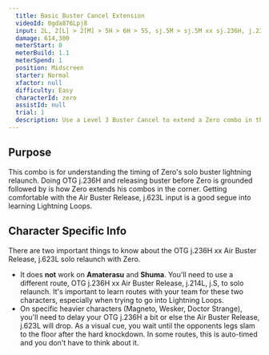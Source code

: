 ```yaml
---
  title: Basic Buster Cancel Extension
  videoId: 0gda876Lpj8
  input: 2L, 2[L] > 2[M] > 5H > 6H > 5S, sj.5M > sj.5M xx sj.236H, j.236H ~ Air Buster Release, j.623[L], 2H > 6H > 5S, sj.5M > sj.5M > sj.2H > sj.5S, 236MH
  damage: 614,300
  meterStart: 0
  meterBuild: 1.1
  meterSpend: 1
  position: Midscreen
  starter: Normal
  xfactor: null
  difficulty: Easy
  characterId: zero
  assistId: null
  trial: 1
  description: Use a Level 3 Buster Cancel to extend a Zero combo in the corner.
---
```


## Purpose

This combo is for understanding the timing of Zero's solo buster lightning relaunch. Doing <InputBlock>OTG <Text color="red">j.236H</Text></InputBlock> and releasing buster before Zero is grounded followed by <InlineInput text="j.623L" color="blue" /> is how Zero
extends his combos in the corner. Getting comfortable with the <InputBlock>Air Buster Release, <Text color="blue">j.623L</Text></InputBlock> input is a good segue into learning Lightning Loops.

## Character Specific Info

There are two important things to know about the <InputBlock>OTG <Text color="red">j.236H</Text> xx Air Buster Release, <Text color="blue">j.623L</Text></InputBlock> solo relaunch with Zero.

- It does **not** work on **Amaterasu** and **Shuma**. You'll need to use a different route, <InputBlock>OTG <Text color="red">j.236H</Text> xx Air Buster Release, <Text color="blue">j.214L</Text>, <Text color="green">j.S</Text></InputBlock>, to solo relaunch. It's important to
  learn routes with your team for these two characters, especially when trying to go into Lightning Loops.
- On specific heavier characters (Magneto, Wesker, Doctor Strange), you'll need to delay your <InputBlock>OTG <Text color="red">j.236H</Text></InputBlock> a bit or else the <InputBlock>Air Buster Release, <Text color="blue">j.623L</Text></InputBlock> will drop. As a visual cue, you
  wait until the opponents legs slam to the floor after the hard knockdown. In some routes, this is auto-timed and you don't have to think about it.
